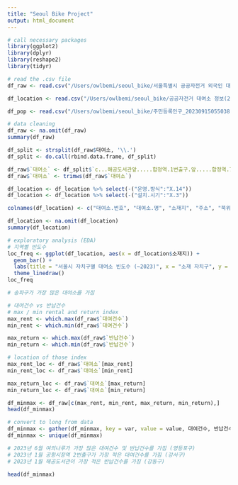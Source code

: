 ```yaml
---
title: "Seoul Bike Project"
output: html_document
---
```


```r
# call necessary packages
library(ggplot2)
library(dplyr)
library(reshape2)
library(tidyr)

# read the .csv file
df_raw <- read.csv("/Users/owlbemi/seoul_bike/서울특별시 공공자전거 외국인 대여정보(월별)_23.1-6.csv", fileEncoding = "CP949", encoding = "UTF-8")

df_location <- read.csv("/Users/owlbemi/seoul_bike/공공자전거 대여소 정보(23.06월 기준).csv", fileEncoding = "CP949", encoding = "UTF-8")

df_pop <- read.csv("/Users/owlbemi/seoul_bike/주민등록인구_20230915055038.csv", fileEncoding = "CP949", encoding = "UTF-8")

# data cleaning
df_raw <- na.omit(df_raw)
summary(df_raw)

df_split <- strsplit(df_raw$대여소, '\\.')
df_split <- do.call(rbind.data.frame, df_split)

df_raw$`대여소` <- df_split$`c...해공도서관앞.....합정역.1번출구.앞.....합정역.7번출구.앞...`
df_raw$`대여소` <- trimws(df_raw$`대여소`)

df_location <- df_location %>% select(-("운영.방식":"X.14"))
df_location <- df_location %>% select(-("설치.시기":"X.3"))

colnames(df_location) <- c("대여소.번호", "대여소.명", "소재지", "주소", "북위", "동경")

df_location <- na.omit(df_location)
summary(df_location)

```
```r
# exploratory analysis (EDA)
# 지역별 빈도수
loc_freq <- ggplot(df_location, aes(x = df_location$소재지)) +
  geom_bar() +
  labs(title = "서울시 자치구별 대여소 빈도수 (~2023)", x = "소재 자치구", y = "빈도수") +
  theme_linedraw()
loc_freq

# 송파구가 가장 많은 대여소를 가짐

# 대여건수 vs 반납건수
# max / min rental and return index
max_rent <- which.max(df_raw$`대여건수`)
min_rent <- which.min(df_raw$`대여건수`)

max_return <- which.max(df_raw$`반납건수`)
min_return <- which.min(df_raw$`반납건수`)

# location of those index
max_rent_loc <- df_raw$`대여소`[max_rent]
min_rent_loc <- df_raw$`대여소`[min_rent]

max_return_loc <- df_raw$`대여소`[max_return]
min_return_loc <- df_raw$`대여소`[min_return]

df_minmax <- df_raw[c(max_rent, min_rent, max_return, min_return),]
head(df_minmax)

# convert to long from data
df_minmax <- gather(df_minmax, key = var, value = value, 대여건수, 반납건수)
df_minmax <- unique(df_minmax)

# 2023년 6월 여의나루가 가장 많은 대여건수 및 반납건수를 가짐 (영등포구)
# 2023년 1월 공항시장역 2번출구가 가장 적은 대여건수를 가짐 (강서구)
# 2023년 1월 해공도서관이 가장 적은 반납건수를 가짐 (강동구)

head(df_minmax)
```